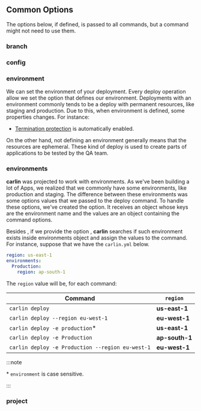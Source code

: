 

## Common Options

The options below, if defined, is passed to all commands, but a command might not need to use them.

<InnerHTML html={cliEnvComment} />

<InnerHTML html={cliGetPkgConfigComment} />

### branch

<OptionHeader option="branch" options={cliOptions} />

<InnerHTML html={getCurrentBranchComment} />

### config

<OptionHeader option="config" options={cliOptions} />

<InnerHTML html={cliGetConfigComment} />

### environment

<OptionHeader option="environment" options={cliOptions} />

We can set the environment of your deployment. Every deploy operation allow we set the <OptionAliasesInline option="environment" options={cliOptions} /> option that defines our environment.
Deployments with an environment commonly tends to be a deploy with permanent resources, like staging and production. Due to this, when environment is defined, some properties changes. For instance:

- [Termination protection](https://docs.aws.amazon.com/AWSCloudFormation/latest/UserGuide/using-cfn-protect-stacks.html) is automatically enabled.

On the other hand, not defining an environment generally means that the resources are ephemeral. These kind of deploy is used to create parts of applications to be tested by the QA team.

### environments

<OptionHeader option="environments" options={cliOptions} />

**carlin** was projected to work with environments. As we've been building a lot of Apps, we realized that we commonly have some environments, like production and staging. The difference between these environments was some options values that we passed to the deploy command. To handle these options, we've created the <OptionAliasesInline option="environments" options={cliOptions} /> option. It receives an object whose keys are the environment name and the values are an object containing the command options.

Besides <OptionAliasesInline option="environments" options={cliOptions} />, if we provide the option <OptionAliasesInline option="environment" options={cliOptions} to="/docs/CLI#environment" />, **carlin** searches if such environment exists inside environments object and assign the values to the command. For instance, suppose that we have the `carlin.yml` below.

```yaml title="carlin.yml"
region: us-east-1
environments:
  Production:
    region: ap-south-1
```

The `region` value will be, for each command:

| Command                                          | `region`       |
| ------------------------------------------------ | -------------- |
| `carlin deploy`                                  | **us-east-1**  |
| `carlin deploy --region eu-west-1`               | **eu-west-1**  |
| `carlin deploy -e production`\*                  | **us-east-1**  |
| `carlin deploy -e Production`                    | **ap-south-1** |
| `carlin deploy -e Production --region eu-west-1` | **eu-west-1**  |

:::note

\* `environment` is case sensitive.

:::

### project

<OptionHeader option="project" options={cliOptions} />

<InnerHTML html={getProjectNameComment} />
